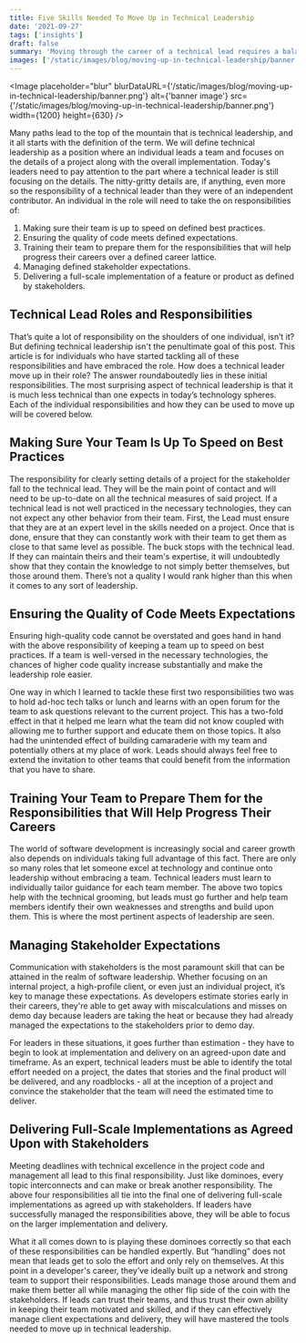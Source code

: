 ```yaml
---
title: Five Skills Needed To Move Up in Technical Leadership
date: '2021-09-27'
tags: ['insights']
draft: false
summary: 'Moving through the career of a technical lead requires a balance of team and stakeholder management across these five key aspects.'
images: ['/static/images/blog/moving-up-in-technical-leadership/banner.png']
---
```


<Image
  placeholder="blur"
  blurDataURL={'/static/images/blog/moving-up-in-technical-leadership/banner.png'}
  alt={'banner image'}
  src={'/static/images/blog/moving-up-in-technical-leadership/banner.png'}
  width={1200}
  height={630}
/>

Many paths lead to the top of the mountain that is technical leadership, and it all starts with the definition of the term. We will define technical leadership as a position where an individual leads a team and focuses on the details of a project along with the overall implementation. Today's leaders need to pay attention to the part where a technical leader is still focusing on the details. The nitty-gritty details are, if anything, even more so the responsibility of a technical leader than they were of an independent contributor. An individual in the role will need to take the on responsibilities of:

1. Making sure their team is up to speed on defined best practices.
2. Ensuring the quality of code meets defined expectations.
3. Training their team to prepare them for the responsibilities that will help progress their careers over a defined career lattice.
4. Managing defined stakeholder expectations.
5. Delivering a full-scale implementation of a feature or product as defined by stakeholders.

## **Technical Lead Roles and Responsibilities**

<Callout text="Leaders must provide structure and definition to be able to effectively support their teams and deliver excellent products and features." />

That’s quite a lot of responsibility on the shoulders of one individual, isn’t it? But defining technical leadership isn't the penultimate goal of this post. This article is for individuals who have started tackling all of these responsibilities and have embraced the role. How does a technical leader move up in their role? The answer roundaboutedly lies in these initial responsibilities. The most surprising aspect of technical leadership is that it is much less technical than one expects in today’s technology spheres. Each of the individual responsibilities and how they can be used to move up will be covered below.

<TOCInline toc={props.toc} toHeading={2} />

## Making Sure Your Team Is Up To Speed on Best Practices

The responsibility for clearly setting details of a project for the stakeholder fall to the technical lead. They will be the main point of contact and will need to be up-to-date on all the technical measures of said project. If a technical lead is not well practiced in the necessary technologies, they can not expect any other behavior from their team. First, the Lead must ensure that they are at an expert level in the skills needed on a project. Once that is done, ensure that they can constantly work with their team to get them as close to that same level as possible. The buck stops with the technical lead. If they can maintain theirs and their team's expertise, it will undoubtedly show that they contain the knowledge to not simply better themselves, but those around them. There’s not a quality I would rank higher than this when it comes to any sort of leadership.

## Ensuring the Quality of Code Meets Expectations

Ensuring high-quality code cannot be overstated and goes hand in hand with the above responsibility of keeping a team up to speed on best practices. If a team is well-versed in the necessary technologies, the chances of higher code quality increase substantially and make the leadership role easier.

One way in which I learned to tackle these first two responsibilities two was to hold ad-hoc tech talks or lunch and learns with an open forum for the team to ask questions relevant to the current project. This has a two-fold effect in that it helped me learn what the team did not know coupled with allowing me to further support and educate them on those topics. It also had the unintended effect of building camaraderie with my team and potentially others at my place of work. Leads should always feel free to extend the invitation to other teams that could benefit from the information that you have to share.

## Training Your Team to Prepare Them for the Responsibilities that Will Help Progress Their Careers

The world of software development is increasingly social and career growth also depends on individuals taking full advantage of this fact. There are only so many roles that let someone excel at technology and continue onto leadership without embracing a team. Technical leaders must learn to individually tailor guidance for each team member. The above two topics help with the technical grooming, but leads must go further and help team members identify their own weaknesses and strengths and build upon them. This is where the most pertinent aspects of leadership are seen.

## Managing Stakeholder Expectations

Communication with stakeholders is the most paramount skill that can be attained in the realm of software leadership. Whether focusing on an internal project, a high-profile client, or even just an individual project, it’s key to manage these expectations. As developers estimate stories early in their careers, they're able to get away with miscalculations and misses on demo day because leaders are taking the heat or because they had already managed the expectations to the stakeholders prior to demo day.

For leaders in these situations, it goes further than estimation - they have to begin to look at implementation and delivery on an agreed-upon date and timeframe. As an expert, technical leaders must be able to identify the total effort needed on a project, the dates that stories and the final product will be delivered, and any roadblocks - all at the inception of a project and convince the stakeholder that the team will need the estimated time to deliver.

## Delivering Full-Scale Implementations as Agreed Upon with Stakeholders

Meeting deadlines with technical excellence in the project code and management all lead to this final responsibility. Just like dominoes, every topic interconnects and can make or break another responsibility. The above four responsibilities all tie into the final one of delivering full-scale implementations as agreed up with stakeholders. If leaders have successfully managed the responsibilities above, they will be able to focus on the larger implementation and delivery.

What it all comes down to is playing these dominoes correctly so that each of these responsibilities can be handled expertly. But “handling” does not mean that leads get to solo the effort and only rely on themselves. At this point in a developer's career, they’ve ideally built up a network and strong team to support their responsibilities. Leads manage those around them and make them better all while managing the other flip side of the coin with the stakeholders. If leads can trust their teams, and thus trust their own ability in keeping their team motivated and skilled, and if they can effectively manage client expectations and delivery, they will have mastered the tools needed to move up in technical leadership.
